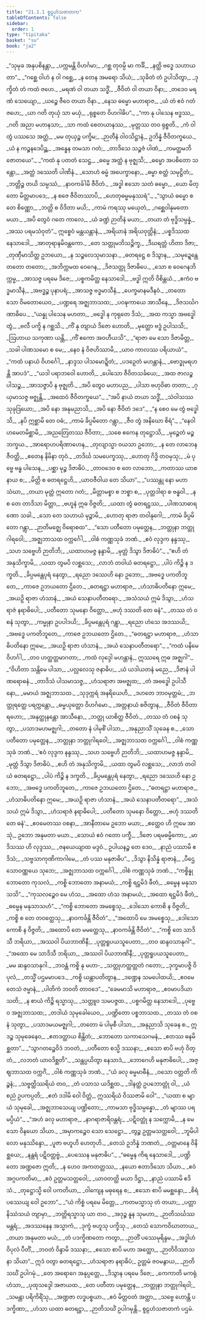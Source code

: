 ```yaml
---
title: "21.1.1 စူဠဟံသဇာတက"
tableOfContents: false
sidebar:
  order: 1
type: "tipitaka"
basket: "su"
book: "ja2"
---
```



<DynamicBreadcrumb />

<Division number="1" book="ja2">

<Paragraph number="771" type="verses" book="ja2">
_“သုမုခ အနုပစိနန္တာ,_  
_ပက္ကမန္တိ ဝိဟင်္ဂမာ;_  
_ဂစ္ဆ တုဝမ္ပိ မာ ကင်္ခိ,_  
_နတ္ထိ ဗဒ္ဓေ သဟာယတာ”._  

</Paragraph>

</Division>
<Division number="2" book="ja2">

<Paragraph number="772" type="verses" book="ja2">
_“ဂစ္ဆေ ဝါဟံ န ဝါ ဂစ္ဆေ,_  
_န တေန အမရော သိယံ;_  
_သုခိတံ တံ ဥပါသိတွာ,_  
_ဒုက္ခိတံ တံ ကထံ ဇဟေ._  

</Paragraph>

</Division>
<Division number="3" book="ja2">

<Paragraph number="773" type="verses" book="ja2">
_မရဏံ ဝါ တယာ သဒ္ဓိံ,_  
_ဇီဝိတံ ဝါ တယာ ဝိနာ;_  
_တဒေဝ မရဏံ သေယျော,_  
_ယဉ္စေ ဇီဝေ တယာ ဝိနာ._  

</Paragraph>

</Division>
<Division number="4" book="ja2">

<Paragraph number="774" type="verses" book="ja2">
_နေသ ဓမ္မော မဟာရာဇ,_  
_ယံ တံ ဧဝံ ဂတံ ဇဟေ;_  
_ယာ ဂတိ တုယှံ သာ မယှံ,_  
_ရုစ္စတေ ဝိဟဂါဓိပ”._  

</Paragraph>

</Division>
<Division number="5" book="ja2">

<Paragraph number="775" type="verses" book="ja2">
_“ကာ နု ပါသေန ဗဒ္ဓဿ,_  
_ဂတိ အညာ မဟာနသာ;_  
_သာ ကထံ စေတယာနဿ,_  
_မုတ္တဿ တဝ ရုစ္စတိ._  

</Paragraph>

</Division>
<Division number="6" book="ja2">

<Paragraph number="776" type="verses" book="ja2">
_ကံ ဝါ တွံ ပဿသေ အတ္ထံ,_  
_မမ တုယှဉ္စ ပက္ခိမ;_  
_ဉာတီနံ ဝါဝသိဋ္ဌာနံ,_  
ဥဘိန္နံ ဇီဝိတက္ခယေ._  

</Paragraph>

</Division>
<Division number="7" book="ja2">

<Paragraph number="777" type="verses" book="ja2">
_ယံ န ကဉ္စနဒေပိဉ္ဆ,_  
_အန္ဓေန တမသာ ဂတံ;_  
_တာဒိသေ သဉ္စဇံ ပါဏံ,_  
_ကမတ္ထမဘိဇောတယေ”._  

</Paragraph>

</Division>
<Division number="8" book="ja2">

<Paragraph number="778" type="verses" book="ja2">
_“ကထံ နု ပတတံ သေဋ္ဌ,_  
_ဓမ္မေ အတ္ထံ န ဗုဇ္ဈသိ;_  
_ဓမ္မော အပစိတော သန္တော,_  
_အတ္ထံ ဒဿေတိ ပါဏိနံ._  

</Paragraph>

</Division>
<Division number="9" book="ja2">

<Paragraph number="779" type="verses" book="ja2">
_သောဟံ ဓမ္မံ အပေက္ခာနော,_  
_ဓမ္မာ စတ္ထံ သမုဋ္ဌိတံ;_  
_ဘတ္တိဉ္စ တယိ သမ္ပဿံ,_  
_နာဝကင်္ခါမိ ဇီဝိတံ._  

</Paragraph>

</Division>
<Division number="10" book="ja2">

<Paragraph number="780" type="verses" book="ja2">
_အဒ္ဓါ ဧသော သတံ ဓမ္မော,_  
_ယော မိတ္တော မိတ္တမာပဒေ;_  
_န စဇေ ဇီဝိတဿာပိ,_  
_ဟေတုဓမ္မမနုဿရံ”._  

</Paragraph>

</Division>
<Division number="11" book="ja2">

<Paragraph number="781" type="verses" book="ja2">
_“သွာယံ ဓမ္မော စ တေ စိဏ္ဏော,_  
_ဘတ္တိ စ ဝိဒိတာ မယိ;_  
_ကာမံ ကရဿု မယှေတံ,_  
_ဂစ္ဆေဝါနုမတော မယာ._  

</Paragraph>

</Division>
<Division number="12" book="ja2">

<Paragraph number="782" type="verses" book="ja2">
_အပိ တွေဝံ ဂတေ ကာလေ,_  
_ယံ ခဏ္ဍံ ဉာတိနံ မယာ;_  
_တယာ တံ ဗုဒ္ဓိသမ္ပန္နံ,_  
_အဿ ပရမသံဝုတံ”._  

</Paragraph>

</Division>
<Division number="13" book="ja2">

<Paragraph number="783" type="verses" book="ja2">
ဣစ္စေဝံ မန္တယန္တာနံ,_  
_အရိယာနံ အရိယဝုတ္တိနံ;_  
_ပစ္စဒိဿထ နေသာဒေါ,_  
_အာတုရာနမိဝန္တကော._  

</Paragraph>

</Division>
<Division number="14" book="ja2">

<Paragraph number="784" type="verses" book="ja2">
_တေ သတ္တုမဘိသဉ္စိက္ခ,_  
_ဒီဃရတ္တံ ဟိတာ ဒိဇာ;_  
_တုဏှီမာသိတ္ထ ဥဘယော,_  
_န သဉ္စလေသုမာသနာ._  

</Paragraph>

</Division>
<Division number="15" book="ja2">

<Paragraph number="785" type="verses" book="ja2">
_ဓတရဋ္ဌေ စ ဒိသွာန,_  
_သမုဍ္ဍေန္တေ တတော တတော;_  
_အဘိက္ကမထ ဝေဂေန,_  
_ဒိဇသတ္တု ဒိဇာဓိပေ._  

</Paragraph>

</Division>
<Division number="16" book="ja2">

<Paragraph number="786" type="verses" book="ja2">
_သော စ ဝေဂေနဘိက္ကမ္မ,_  
_အာသဇ္ဇ ပရမေ ဒိဇေ;_  
_ပစ္စကမိတ္ထ နေသာဒေါ,_  
_ဗဒ္ဓါ ဣတိ ဝိစိန္တယံ._  

</Paragraph>

</Division>
<Division number="17" book="ja2">

<Paragraph number="787" type="verses" book="ja2">
_ဧကံဝ ဗဒ္ဓမာသီနံ,_  
_အဗဒ္ဓဉ္စ ပုနာပရံ;_  
_အာသဇ္ဇ ဗဒ္ဓမာသီနံ,_  
_ပေက္ခမာနမဒီနဝံ._  

</Paragraph>

</Division>
<Division number="18" book="ja2">

<Paragraph number="788" type="verses" book="ja2">
_တတော သော ဝိမတောယေဝ,_  
_ပဏ္ဍရေ အဇ္ဈဘာသထ;_  
_ပဝဍ္ဎကာယေ အာသီနေ,_  
_ဒိဇသင်္ဃဂဏာဓိပေ._  

</Paragraph>

</Division>
<Division number="19" book="ja2">

<Paragraph number="789" type="verses" book="ja2">
_“ယန္နု ပါသေန မဟတာ,_  
_ဗဒ္ဓေါ န ကုရုတေ ဒိသံ;_  
_အထ ကသ္မာ အဗဒ္ဓေါ တွံ,_  
_ဗလီ ပက္ခိ န ဂစ္ဆသိ._  

</Paragraph>

</Division>
<Division number="20" book="ja2">

<Paragraph number="790" type="verses" book="ja2">
_ကိံ နု တျာယံ ဒိဇော ဟောတိ,_  
_မုတ္တော ဗဒ္ဓံ ဥပါသသိ;_  
_ဩဟာယ သကုဏာ ယန္တိ,_  
_ကိံ ဧကော အဝဟီယသိ”._  

</Paragraph>

</Division>
<Division number="21" book="ja2">

<Paragraph number="791" type="verses" book="ja2">
_“ရာဇာ မေ သော ဒိဇာမိတ္တ,_  
_သခါ ပါဏသမော စ မေ;_  
_နေဝ နံ ဝိဇဟိဿာမိ,_  
_ယာဝ ကာလဿ ပရိယာယံ”._  

</Paragraph>

</Division>
<Division number="22" book="ja2">

<Paragraph number="792" type="verses" book="ja2">
_“ကထံ ပနာယံ ဝိဟင်္ဂေါ,_  
_နာဒ္ဒသ ပါသမောဍ္ဍိတံ;_  
_ပဒဉှေတံ မဟန္တာနံ,_  
_ဗောဒ္ဓုမရဟန္တိ အာပဒံ”._  

</Paragraph>

</Division>
<Division number="23" book="ja2">

<Paragraph number="793" type="verses" book="ja2">
_“ယဒါ ပရာဘဝေါ ဟောတိ,_  
_ပေါသော ဇီဝိတသင်္ခယေ;_  
_အထ ဇာလဉ္စ ပါသဉ္စ,_  
_အာသဇ္ဇာပိ န ဗုဇ္ဈတိ._  

</Paragraph>

</Division>
<Division number="24" book="ja2">

<Paragraph number="794" type="verses" book="ja2">
_အပိ တွေဝ မဟာပည,_  
_ပါသာ ဗဟုဝိဓာ တတာ;_  
_ဂုယှမာသဇ္ဇ ဗဇ္ဈန္တိ,_  
_အထေဝံ ဇီဝိတက္ခယေ”._  

</Paragraph>

</Division>
<Division number="25" book="ja2">

<Paragraph number="795" type="verses" book="ja2">
_“အပိ နာယံ တယာ သဒ္ဓိံ,_  
_သံဝါသဿ သုခုဒြယော;_  
_အပိ နော အနုမညာသိ,_  
_အပိ နော ဇီဝိတံ ဒဒေ”._  

</Paragraph>

</Division>
<Division number="26" book="ja2">

<Paragraph number="796" type="verses" book="ja2">
_“န စေဝ မေ တွံ ဗဒ္ဓေါသိ,_  
_နပိ ဣစ္ဆာမိ တေ ဝဓံ;_  
_ကာမံ ခိပ္ပမိတော ဂန္တွာ,_  
_ဇီဝ တွံ အနိဃော စိရံ”._  

</Paragraph>

</Division>
<Division number="27" book="ja2">

<Paragraph number="797" type="verses" book="ja2">
_“နေဝါဟမေတမိစ္ဆာမိ,_  
_အညတြေတဿ ဇီဝိတာ;_  
_သစေ ဧကေန တုဋ္ဌောသိ,_  
_မုဉ္စေတံ မဉ္စ ဘက္ခယ._  

</Paragraph>

</Division>
<Division number="28" book="ja2">

<Paragraph number="798" type="verses" book="ja2">
_အာရောဟပရိဏာဟေန,_  
_တုလျာသ္မာ ဝယသာ ဥဘော;_  
_န တေ လာဘေန ဇီဝတ္ထိ,_  
_ဧတေန နိမိနာ တုဝံ._  

</Paragraph>

</Division>
<Division number="29" book="ja2">

<Paragraph number="799" type="verses" book="ja2">
_တဒိင်္ဃ သမပေက္ခဿု,_  
_ဟောတု ဂိဒ္ဓိ တဝမှသု;_  
_မံ ပုဗ္ဗေ ဗန္ဓ ပါသေန,_  
_ပစ္ဆာ မုဉ္စ ဒိဇာဓိပံ._  

</Paragraph>

</Division>
<Division number="30" book="ja2">

<Paragraph number="800" type="verses" book="ja2">
_တာဝဒေဝ စ တေ လာဘော,_  
_ကတာဿ ယာစနာယ စ;_  
_မိတ္တိ စ ဓတရဋ္ဌေဟိ,_  
_ယာဝဇီဝါယ တေ သိယာ”._  

</Paragraph>

</Division>
<Division number="31" book="ja2">

<Paragraph number="801" type="verses" book="ja2">
_“ပဿန္တု နော မဟာသံဃာ,_  
_တယာ မုတ္တံ ဣတော ဂတံ;_  
_မိတ္တာမစ္စာ စ ဘစ္စာ စ,_  
_ပုတ္တဒါရာ စ ဗန္ဓဝါ._  

</Paragraph>

</Division>
<Division number="32" book="ja2">

<Paragraph number="802" type="verses" book="ja2">
_န စ တေ တာဒိသာ မိတ္တာ,_  
_ဗဟူနံ ဣဓ ဝိဇ္ဇတိ;_  
_ယထာ တွံ ဓတရဋ္ဌဿ,_  
_ပါဏသာဓာရဏော သခါ._  

</Paragraph>

</Division>
<Division number="33" book="ja2">

<Paragraph number="803" type="verses" book="ja2">
_သော တေ သဟာယံ မုဉ္စာမိ,_  
_ဟောတု ရာဇာ တဝါနုဂေါ;_  
_ကာမံ ခိပ္ပမိတော ဂန္တွာ,_  
_ဉာတိမဇ္ဈေ ဝိရောစထ”._  

</Paragraph>

</Division>
<Division number="34" book="ja2">

<Paragraph number="804" type="verses" book="ja2">
_“သော ပတီတော ပမုတ္တေန,_  
_ဘတ္တုနာ ဘတ္တုဂါရဝေါ;_  
_အဇ္ဈဘာသထ ဝက္ကင်္ဂေါ,_  
_ဝါစံ ကဏ္ဏသုခံ ဘဏံ._  

</Paragraph>

</Division>
<Division number="35" book="ja2">

<Paragraph number="805" type="verses" book="ja2">
_ဧဝံ လုဒ္ဒက နန္ဒဿု,_  
_သဟ သဗ္ဗေဟိ ဉာတိဘိ;_  
_ယထာဟမဇ္ဇ နန္ဒာမိ,_  
_မုတ္တံ ဒိသွာ ဒိဇာဓိပံ”._  

</Paragraph>

</Division>
<Division number="36" book="ja2">

<Paragraph number="806" type="verses" book="ja2">
_“ဧဟိ တံ အနုသိက္ခာမိ,_  
_ယထာ တွမပိ လစ္ဆသေ;_  
_လာဘံ တဝါယံ ဓတရဋ္ဌော,_  
_ပါပံ ကိဉ္စိ န ဒက္ခတိ._  

</Paragraph>

</Division>
<Division number="37" book="ja2">

<Paragraph number="807" type="verses" book="ja2">
_ခိပ္ပမန္တေပုရံ နေတွာ,_  
_ရညော ဒဿေဟိ နော ဥဘော;_  
_အဗဒ္ဓေ ပကတိဘူတေ,_  
_ကာဇေ ဥဘယတော ဌိတေ._  

</Paragraph>

</Division>
<Division number="38" book="ja2">

<Paragraph number="808" type="verses" book="ja2">
_ဓတရဋ္ဌာ မဟာရာဇ,_  
_ဟံသာဓိပတိနော ဣမေ;_  
_အယဉှိ ရာဇာ ဟံသာနံ,_  
_အယံ သေနာပတီတရော._  

</Paragraph>

</Division>
<Division number="39" book="ja2">

<Paragraph number="809" type="verses" book="ja2">
_အသံသယံ ဣမံ ဒိသွာ,_  
_ဟံသရာဇံ နရာဓိပေါ;_  
_ပတီတော သုမနော ဝိတ္တော,_  
_ဗဟုံ ဒဿတိ တေ ဓနံ”._  

</Paragraph>

</Division>
<Division number="40" book="ja2">

<Paragraph number="810" type="verses" book="ja2">
_တဿ တံ ဝစနံ သုတွာ,_  
_ကမ္မုနာ ဥပပါဒယိ;_  
_ခိပ္ပမန္တေပုရံ ဂန္တွာ,_  
_ရညော ဟံသေ အဒဿယိ;_  
_အဗဒ္ဓေ ပကတိဘူတေ,_  
_ကာဇေ ဥဘယတော ဌိတေ._  

</Paragraph>

</Division>
<Division number="41" book="ja2">

<Paragraph number="811" type="verses" book="ja2">
_“ဓတရဋ္ဌာ မဟာရာဇ,_  
_ဟံသာဓိပတိနော ဣမေ;_  
_အယဉှိ ရာဇာ ဟံသာနံ,_  
_အယံ သေနာပတီတရော”._  

</Paragraph>

</Division>
<Division number="42" book="ja2">

<Paragraph number="812" type="verses" book="ja2">
_“ကထံ ပနိမေ ဝိဟင်္ဂါ,_  
_တဝ ဟတ္ထတ္တမာဂတာ;_  
_ကထံ လုဒ္ဒေါ မဟန္တာနံ,_  
ဣဿရေ ဣဓ အဇ္ဈဂါ”._  

</Paragraph>

</Division>
<Division number="43" book="ja2">

<Paragraph number="813" type="verses" book="ja2">
_“ဝိဟိတာ သန္တိမေ ပါသာ,_  
_ပလ္လလေသု ဇနာဓိပ;_  
_ယံ ယဒါယတနံ မညေ,_  
_ဒိဇာနံ ပါဏရောဓနံ._  

</Paragraph>

</Division>
<Division number="44" book="ja2">

<Paragraph number="814" type="verses" book="ja2">
_တာဒိသံ ပါသမာသဇ္ဇ,_  
_ဟံသရာဇာ အဗဇ္ဈထ;_  
_တံ အဗဒ္ဓေါ ဥပါသီနော,_  
_မမာယံ အဇ္ဈဘာသထ._  

</Paragraph>

</Division>
<Division number="45" book="ja2">

<Paragraph number="815" type="verses" book="ja2">
_သုဒုက္ကရံ အနရိယေဟိ,_  
_ဒဟတေ ဘာဝမုတ္တမံ;_  
_ဘတ္တုရတ္ထေ ပရက္ကန္တော,_  
_ဓမ္မယုတ္တော ဝိဟင်္ဂမော._  

</Paragraph>

</Division>
<Division number="46" book="ja2">

<Paragraph number="816" type="verses" book="ja2">
_အတ္တနာယံ စဇိတွာန,_  
_ဇီဝိတံ ဇီဝိတာရဟော;_  
_အနုတ္ထုနန္တော အာသီနော,_  
_ဘတ္တု ယာစိတ္ထ ဇီဝိတံ._  

</Paragraph>

</Division>
<Division number="47" book="ja2">

<Paragraph number="817" type="verses" book="ja2">
_တဿ တံ ဝစနံ သုတွာ,_  
_ပသာဒမဟမဇ္ဈဂါ;_  
_တတော နံ ပါမုစိံ ပါသာ,_  
_အနုညာသိံ သုခေန စ._  

</Paragraph>

</Division>
<Division number="48" book="ja2">

<Paragraph number="818" type="verses" book="ja2">
_သော ပတီတော ပမုတ္တေန,_  
_ဘတ္တုနာ ဘတ္တုဂါရဝေါ;_  
_အဇ္ဈဘာသထ ဝက္ကင်္ဂေါ,_  
_ဝါစံ ကဏ္ဏသုခံ ဘဏံ._  

</Paragraph>

</Division>
<Division number="49" book="ja2">

<Paragraph number="819" type="verses" book="ja2">
_‘ဧဝံ လုဒ္ဒက နန္ဒဿု,_  
_သဟ သဗ္ဗေဟိ ဉာတိဘိ;_  
_ယထာဟမဇ္ဇ နန္ဒာမိ,_  
_မုတ္တံ ဒိသွာ ဒိဇာဓိပံ._  

</Paragraph>

</Division>
<Division number="50" book="ja2">

<Paragraph number="820" type="verses" book="ja2">
_ဧဟိ တံ အနုသိက္ခာမိ,_  
_ယထာ တွမပိ လစ္ဆသေ;_  
_လာဘံ တဝါယံ ဓတရဋ္ဌော,_  
_ပါပံ ကိဉ္စိ န ဒက္ခတိ._  

</Paragraph>

</Division>
<Division number="51" book="ja2">

<Paragraph number="821" type="verses" book="ja2">
_ခိပ္ပမန္တေပုရံ နေတွာ,_  
_ရညော ဒဿေဟိ နော ဥဘော;_  
_အဗဒ္ဓေ ပကတိဘူတေ,_  
_ကာဇေ ဥဘယတော ဌိတေ._  

</Paragraph>

</Division>
<Division number="52" book="ja2">

<Paragraph number="822" type="verses" book="ja2">
_“ဓတရဋ္ဌာ မဟာရာဇ,_  
_ဟံသာဓိပတိနော ဣမေ;_  
_အယဉှိ ရာဇာ ဟံသာနံ,_  
_အယံ သေနာပတီတရော”._  

</Paragraph>

</Division>
<Division number="53" book="ja2">

<Paragraph number="823" type="verses" book="ja2">
_အသံသယံ ဣမံ ဒိသွာ,_  
_ဟံသရာဇံ နရာဓိပေါ;_  
_ပတီတော သုမနော ဝိတ္တော,_  
_ဗဟုံ ဒဿတိ တေ ဓနံ’._  

</Paragraph>

</Division>
<Division number="54" book="ja2">

<Paragraph number="824" type="verses" book="ja2">
_ဧဝမေတဿ ဝစနာ,_  
_အာနီတာမေ ဥဘော မယာ;_  
_ဧတ္ထေဝ ဟိ ဣမေ အာသုံ,_  
ဥဘော အနုမတာ မယာ._  

</Paragraph>

</Division>
<Division number="55" book="ja2">

<Paragraph number="825" type="verses" book="ja2">
_သောယံ ဧဝံ ဂတော ပက္ခီ,_  
_ဒိဇော ပရမဓမ္မိကော;_  
_မာဒိသဿ ဟိ လုဒ္ဒဿ,_  
_ဇနယေယျာထ မဒ္ဒဝံ._  

</Paragraph>

</Division>
<Division number="56" book="ja2">

<Paragraph number="826" type="verses" book="ja2">
ဥပါယနဉ္စ တေ ဒေဝ,_  
_နာညံ ပဿာမိ ဧဒိသံ;_  
_သဗ္ဗသာကုဏိကာဂါမေ,_  
_တံ ပဿ မနုဇာဓိပ”._  

</Paragraph>

</Division>
<Division number="57" book="ja2">

<Paragraph number="827" type="verses" book="ja2">
_ဒိသွာ နိသိန္နံ ရာဇာနံ,_  
_ပီဌေ သောဝဏ္ဏယေ သုဘေ;_  
_အဇ္ဈဘာသထ ဝက္ကင်္ဂေါ,_  
_ဝါစံ ကဏ္ဏသုခံ ဘဏံ._  

</Paragraph>

</Division>
<Division number="58" book="ja2">

<Paragraph number="828" type="verses" book="ja2">
_“ကစ္စိန္နု ဘောတော ကုသလံ,_  
_ကစ္စိ ဘောတော အနာမယံ;_  
_ကစ္စိ ရဋ္ဌမိဒံ ဖီတံ,_  
_ဓမ္မေန မနုသာသသိ”._  

</Paragraph>

</Division>
<Division number="59" book="ja2">

<Paragraph number="829" type="verses" book="ja2">
_“ကုသလဉ္စေဝ မေ ဟံသ,_  
_အထော ဟံသ အနာမယံ;_  
_အထော ရဋ္ဌမိဒံ ဖီတံ,_  
_ဓမ္မေန မနုသာသဟံ”._  

</Paragraph>

</Division>
<Division number="60" book="ja2">

<Paragraph number="830" type="verses" book="ja2">
_“ကစ္စိ ဘောတော အမစ္စေသု,_  
_ဒေါသော ကောစိ န ဝိဇ္ဇတိ;_  
_ကစ္စိ စ တေ တဝတ္ထေသု,_  
_နာဝကင်္ခန္တိ ဇီဝိတံ”._  

</Paragraph>

</Division>
<Division number="61" book="ja2">

<Paragraph number="831" type="verses" book="ja2">
_“အထောပိ မေ အမစ္စေသု,_  
_ဒေါသော ကောစိ န ဝိဇ္ဇတိ;_  
_အထောပိ တေ မမတ္ထေသု,_  
_နာဝကင်္ခန္တိ ဇီဝိတံ”._  

</Paragraph>

</Division>
<Division number="62" book="ja2">

<Paragraph number="832" type="verses" book="ja2">
_“ကစ္စိ တေ သာဒိသီ ဘရိယာ,_  
_အဿဝါ ပိယဘာဏိနီ;_  
_ပုတ္တရူပယသူပေတာ,_  
_တဝ ဆန္ဒဝသာနုဂါ”._  

</Paragraph>

</Division>
<Division number="63" book="ja2">

<Paragraph number="833" type="verses" book="ja2">
_“အထော မေ သာဒိသီ ဘရိယာ,_  
_အဿဝါ ပိယဘာဏိနီ;_  
_ပုတ္တရူပယသူပေတာ,_  
_မမ ဆန္ဒဝသာနုဂါ._  

</Paragraph>

</Division>
<Division number="64" book="ja2">

<Paragraph number="834" type="verses" book="ja2">
_ဘဝန္တံ ကစ္စိ နု မဟာ-_  
_သတ္တုဟတ္ထတ္တတံ ဂတော;_  
_ဒုက္ခမာပဇ္ဇိ ဝိပုလံ,_  
_တသ္မိံ ပဌမမာပဒေ._  

</Paragraph>

</Division>
<Division number="65" book="ja2">

<Paragraph number="835" type="verses" book="ja2">
_ကစ္စိ ယန္တာပတိတွာန,_  
_ဒဏ္ဍေန သမပေါထယိ;_  
_ဧဝမေတေသံ ဇမ္မာနံ,_  
_ပါတိကံ ဘဝတိ တာဝဒေ”._  

</Paragraph>

</Division>
<Division number="66" book="ja2">

<Paragraph number="836" type="verses" book="ja2">
_“ခေမမာသိ မဟာရာဇ,_  
_ဧဝမာပဒိယာ သတိ;_  
_န စာယံ ကိဉ္စိ ရသ္မာသု,_  
_သတ္တူဝ သမပဇ္ဇထ._  

</Paragraph>

</Division>
<Division number="67" book="ja2">

<Paragraph number="837" type="verses" book="ja2">
_ပစ္စဂမိတ္ထ နေသာဒေါ,_  
_ပုဗ္ဗေဝ အဇ္ဈဘာသထ;_  
_တဒါယံ သုမုခေါယေဝ,_  
_ပဏ္ဍိတော ပစ္စဘာသထ._  

</Paragraph>

</Division>
<Division number="68" book="ja2">

<Paragraph number="838" type="verses" book="ja2">
_တဿ တံ ဝစနံ သုတွာ,_  
_ပသာဒမယမဇ္ဈဂါ;_  
_တတော မံ ပါမုစီ ပါသာ,_  
_အနုညာသိ သုခေန စ._  

</Paragraph>

</Division>
<Division number="69" book="ja2">

<Paragraph number="839" type="verses" book="ja2">
ဣဒဉ္စ သုမုခေနေဝ,_  
_ဧတဒတ္ထာယ စိန္တိတံ;_  
_ဘောတော သကာသေဂမနံ,_  
_ဧတဿ ဓနမိစ္ဆတာ”._  

</Paragraph>

</Division>
<Division number="70" book="ja2">

<Paragraph number="840" type="verses" book="ja2">
_“သွာဂတဉ္စေဝိဒံ ဘဝတံ,_  
_ပတီတော စသ္မိ ဒဿနာ;_  
_ဧသော စာပိ ဗဟုံ ဝိတ္တံ,_  
_လဘတံ ယာဝဒိစ္ဆတိ”._  

</Paragraph>

</Division>
<Division number="71" book="ja2">

<Paragraph number="841" type="verses" book="ja2">
_သန္တပ္ပယိတွာ နေသာဒံ,_  
_ဘောဂေဟိ မနုဇာဓိပေါ;_  
_အဇ္ဈဘာသထ ဝက္ကင်္ဂံ,_  
_ဝါစံ ကဏ္ဏသုခံ ဘဏံ._  

</Paragraph>

</Division>
<Division number="72" book="ja2">

<Paragraph number="842" type="verses" book="ja2">
_“ယံ ခလု ဓမ္မမာဓီနံ,_  
_ဝသော ဝတ္တတိ ကိဉ္စနံ;_  
_သဗ္ဗတ္ထိဿရိယံ တဝ,_  
_တံ ပသာသ ယဒိစ္ဆထ._  

</Paragraph>

</Division>
<Division number="73" book="ja2">

<Paragraph number="843" type="verses" book="ja2">
_ဒါနတ္ထံ ဥပဘောတ္တုံ ဝါ,_  
_ယံ စညံ ဥပကပ္ပတိ;_  
_ဧတံ ဒဒါမိ ဝေါ ဝိတ္တံ,_  
ဣဿရိယံ ဝိဿဇာမိ ဝေါ”._  

</Paragraph>

</Division>
<Division number="74" book="ja2">

<Paragraph number="844" type="verses" book="ja2">
_“ယထာ စ မျာယံ သုမုခေါ,_  
_အဇ္ဈဘာသေယျ ပဏ္ဍိတော;_  
_ကာမသာ ဗုဒ္ဓိသမ္ပန္နော,_  
_တံ မျာဿ ပရမပ္ပိယံ”._  

</Paragraph>

</Division>
<Division number="75" book="ja2">

<Paragraph number="845" type="verses" book="ja2">
_“အဟံ ခလု မဟာရာဇ,_  
_နာဂရာဇာရိဝန္တရံ;_  
_ပဋိဝတ္တုံ န သက္ကောမိ,_  
_န မေ သော ဝိနယော သိယာ._  

</Paragraph>

</Division>
<Division number="76" book="ja2">

<Paragraph number="846" type="verses" book="ja2">
_အမှာကဉ္စေဝ သော သေဋ္ဌော,_  
_တွဉ္စ ဥတ္တမသတ္တဝေါ;_  
_ဘူမိပါလော မနုဿိန္ဒော,_  
_ပူဇာ ဗဟူဟိ ဟေတုဟိ._  

</Paragraph>

</Division>
<Division number="77" book="ja2">

<Paragraph number="847" type="verses" book="ja2">
_တေသံ ဥဘိန္နံ ဘဏတံ,_  
_ဝတ္တမာနေ ဝိနိစ္ဆယေ;_  
_နန္တရံ ပဋိဝတ္တဗ္ဗံ,_  
_ပေဿေန မနုဇာဓိပ”._  

</Paragraph>

</Division>
<Division number="78" book="ja2">

<Paragraph number="848" type="verses" book="ja2">
_“ဓမ္မေန ကိရ နေသာဒေါ,_  
_ပဏ္ဍိတော အဏ္ဍဇော ဣတိ;_  
_န ဟေဝ အကတတ္တဿ,_  
_နယော ဧတာဒိသော သိယာ._  

</Paragraph>

</Division>
<Division number="79" book="ja2">

<Paragraph number="849" type="verses" book="ja2">
_ဧဝံ အဂ္ဂပကတိမာ,_  
_ဧဝံ ဥတ္တမသတ္တဝေါ;_  
_ယာဝတတ္ထိ မယာ ဒိဋ္ဌာ,_  
_နာညံ ပဿာမိ ဧဒိသံ._  

</Paragraph>

</Division>
<Division number="80" book="ja2">

<Paragraph number="850" type="verses" book="ja2">
_တုဋ္ဌောသ္မိ ဝေါ ပကတိယာ,_  
_ဝါကျေန မဓုရေန စ;_  
_ဧသော စာပိ မမစ္ဆန္ဒော,_  
_စိရံ ပဿေယျ ဝေါ ဥဘော”._  

</Paragraph>

</Division>
<Division number="81" book="ja2">

<Paragraph number="851" type="verses" book="ja2">
_“ယံ ကိစ္စံ ပရမေ မိတ္တေ,_  
_ကတမသ္မာသု တံ တယာ;_  
_ပတ္တာ နိဿံသယံ တျာမှာ,_  
_ဘတ္တိရသ္မာသု ယာ တဝ._  

</Paragraph>

</Division>
<Division number="82" book="ja2">

<Paragraph number="852" type="verses" book="ja2">
_အဒုဉ္စ နူန သုမဟာ,_  
_ဉာတိသင်္ဃဿ မန္တရံ;_  
_အဒဿနေန အသ္မာကံ,_  
_ဒုက္ခံ ဗဟူသု ပက္ခိသု._  

</Paragraph>

</Division>
<Division number="83" book="ja2">

<Paragraph number="853" type="verses" book="ja2">
_တေသံ သောကဝိဃာတာယ,_  
_တယာ အနုမတာ မယံ;_  
_တံ ပဒက္ခိဏတော ကတွာ,_  
_ဉာတိံ ပဿေမုရိန္ဒမ._  

</Paragraph>

</Division>
<Division number="84" book="ja2">

<Paragraph number="854" type="verses" book="ja2">
_အဒ္ဓါဟံ ဝိပုလံ ပီတိံ,_  
_ဘဝတံ ဝိန္ဒာမိ ဒဿနာ;_  
_ဧသော စာပိ မဟာ အတ္ထော,_  
_ဉာတိဝိဿာသနာ သိယာ”._  

</Paragraph>

</Division>
<Division number="85" book="ja2">

<Paragraph number="855" book="ja2">
ဣဒံ ဝတွာ ဓတရဋ္ဌော,_  
_ဟံသရာဇာ နရာဓိပံ;_  
ဥတ္တမံ ဇဝမနွာယ,_  
_ဉာတိသင်္ဃံ ဥပါဂမုံ._  

</Paragraph>

</Division>
<Division number="86" book="ja2">

<Paragraph number="856" type="verses" book="ja2">
_တေ အရောဂေ အနုပ္ပတ္တေ,_  
_ဒိသွာန ပရမေ ဒိဇေ;_  
_ကေကာတိ မကရုံ ဟံသာ,_  
_ပုထုသဒ္ဒေါ အဇာယထ._  

</Paragraph>

</Division>
<Division number="87" book="ja2">

<Paragraph number="857" type="verses" book="ja2">
_တေ ပတီတာ ပမုတ္တေန,_  
_ဘတ္တုနာ ဘတ္တုဂါရဝါ;_  
_သမန္တာ ပရိကိရိံသု,_  
_အဏ္ဍဇာ လဒ္ဓပစ္စယာ._  

</Paragraph>

</Division>
<Division number="88" book="ja2">

<Paragraph number="858" type="verses" book="ja2">
_ဧဝံ မိတ္တဝတံ အတ္ထာ,_  
_သဗ္ဗေ ဟောန္တိ ပဒက္ခိဏာ;_  
_ဟံသာ ယထာ ဓတရဋ္ဌာ,_  
_ဉာတိသင်္ဃံ ဥပါဂမုန္တိ._  


</Paragraph>
</Division>

<Paragraph number="859" type="center" book="ja2">
စူဠဟံသဇာတကံ ပဌမံ.
</Paragraph>